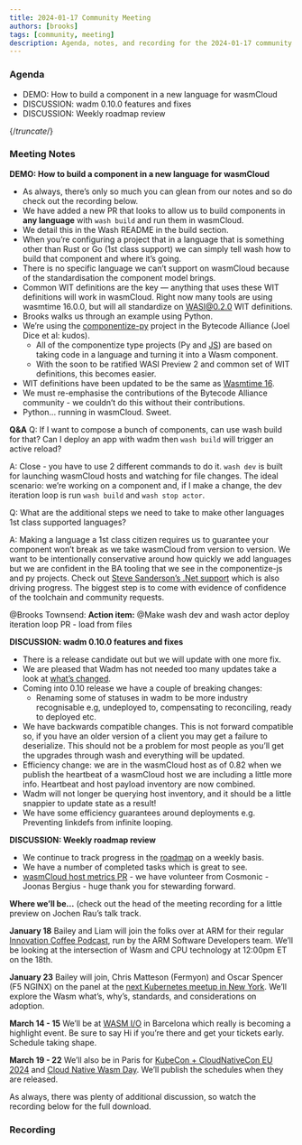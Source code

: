 ```yaml
---
title: 2024-01-17 Community Meeting
authors: [brooks]
tags: [community, meeting]
description: Agenda, notes, and recording for the 2024-01-17 community meeting
---
```



### Agenda

- DEMO: How to build a component in a new language for wasmCloud
- DISCUSSION: wadm 0.10.0 features and fixes
- DISCUSSION: Weekly roadmap review

{/*truncate*/}

### Meeting Notes

**DEMO: How to build a component in a new language for wasmCloud**

- As always, there’s only so much you can glean from our notes and so do check out the recording below.
- We have added a new PR that looks to allow us to build components in **any language** with `wash build` and run them in wasmCloud.
- We detail this in the Wash README in the build section.
- When you’re configuring a project that in a language that is something other than Rust or Go (1st class support) we can simply tell wash how to build that component and where it’s going.
- There is no specific language we can’t support on wasmCloud because of the standardisation the component model brings.
- Common WIT definitions are the key — anything that uses these WIT definitions will work in wasmCloud. Right now many tools are using wasmtime 16.0.0, but will all standardize on WASI@0.2.0 WIT definitions.
- Brooks walks us through an example using Python.
- We’re using the [componentize-py](https://github.com/bytecodealliance/componentize-py) project in the Bytecode Alliance (Joel Dice et al: kudos).
  - All of the componentize type projects (Py and [JS](https://github.com/bytecodealliance/ComponentizeJS)) are based on taking code in a language and turning it into a Wasm component.
  - With the soon to be ratified WASI Preview 2 and common set of WIT definitions, this becomes easier.
- WIT definitions have been updated to be the same as [Wasmtime 16](https://github.com/bytecodealliance/wasmtime/releases).
- We must re-emphasise the contributions of the Bytecode Alliance community - we couldn’t do this without their contributions.
- Python... running in wasmCloud. Sweet.

**Q&A**
Q: If I want to compose a bunch of components, can use wash build for that? Can I deploy an app with wadm then `wash build` will trigger an active reload?

A: Close - you have to use 2 different commands to do it. `wash dev` is built for launching wasmCloud hosts and watching for file changes. The ideal scenario: we’re working on a component and, if I make a change, the dev iteration loop is run `wash build` and `wash stop actor`.

Q: What are the additional steps we need to take to make other languages 1st class supported languages?

A: Making a language a 1st class citizen requires us to guarantee your component won’t break as we take wasmCloud from version to version. We want to be intentionally conservative around how quickly we add languages but we are confident in the BA tooling that we see in the componentize-js and py projects. Check out [Steve Sanderson’s .Net support](https://github.com/SteveSandersonMS/dotnet-wasi-sdk) which is also driving progress. The biggest step is to come with evidence of confidence of the toolchain and community requests.

@Brooks Townsend: **Action item:** @Make wash dev and wash actor deploy iteration loop PR - load from files

**DISCUSSION: wadm 0.10.0 features and fixes**

- There is a release candidate out but we will update with one more fix.
- We are pleased that Wadm has not needed too many updates take a look at [what’s changed](https://github.com/wasmCloud/wadm/releases/tag/v0.10.0-rc1).
- Coming into 0.10 release we have a couple of breaking changes:
  - Renaming some of statuses in wadm to be more industry recognisable e.g, undeployed to, compensating to reconciling, ready to deployed etc.
- We have backwards compatible changes. This is not forward compatible so, if you have an older version of a client you may get a failure to deserialize. This should not be a problem for most people as you’ll get the upgrades through wash and everything will be updated.
- Efficiency change: we are in the wasmCloud host as of 0.82 when we publish the heartbeat of a wasmCloud host we are including a little more info. Heartbeat and host payload inventory are now combined.
- Wadm will not longer be querying host inventory, and it should be a little snappier to update state as a result!
- We have some efficiency guarantees around deployments e.g. Preventing linkdefs from infinite looping.

**DISCUSSION: Weekly roadmap review**

- We continue to track progress in the [roadmap](https://github.com/orgs/wasmCloud/projects/7/views/8) on a weekly basis.
- We have a number of completed tasks which is great to see.
- [wasmCloud host metrics PR](https://github.com/wasmCloud/wasmCloud/issues/664) - we have volunteer from Cosmonic - Joonas Bergius - huge thank you for stewarding forward.

**Where we’ll be…** (check out the head of the meeting recording for a little preview on Jochen Rau’s talk track.

**January 18** Bailey and Liam will join the folks over at ARM for their regular [Innovation Coffee Podcast](https://www.youtube.com/playlist?list=PLKjl7IFAwc4QPapH-4Up8irlI8kDGZoOR), run by the ARM Software Developers team. We’ll be looking at the intersection of Wasm and CPU technology at 12:00pm ET on the 18th.

**January 23** Bailey will join, Chris Matteson (Fermyon) and Oscar Spencer (F5 NGINX) on the panel at the [next Kubernetes meetup in New York](https://www.meetup.com/new-york-kubernetes-meetup/events/297886914/). We’ll explore the Wasm what’s, why’s, standards, and considerations on adoption.

**March 14 - 15** We’ll be at [WASM I/O](https://2024.wasmio.tech/) in Barcelona which really is becoming a highlight event. Be sure to say Hi if you’re there and get your tickets early. Schedule taking shape.

**March 19 - 22** We’ll also be in Paris for [KubeCon + CloudNativeCon EU 2024](https://events.linuxfoundation.org/kubecon-cloudnativecon-europe/) and [Cloud Native Wasm Day](https://events.linuxfoundation.org/kubecon-cloudnativecon-europe/co-located-events/cloud-native-wasm-day/). We’ll publish the schedules when they are released.

As always, there was plenty of additional discussion, so watch the recording below for the full download.

### Recording

<ReactPlayer url='https://www.youtube.com/watch?v=W2d6VDQYhxQ' controls />
